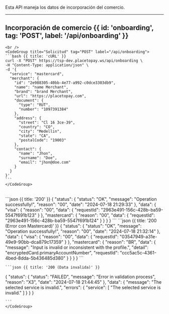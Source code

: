 <MissingTranslationBanner />



Esta API maneja los datos de incorporación del comercio.

---

## Incorporación de comercio {{ id: 'onboarding', tag: 'POST', label: '/api/onboarding' }}

<Row>
  <Col>
    <ApiReader
      path="/api/onboarding"
      method="POST"
      api={props.refs}
    />
  </Col>
  <Col sticky>

    <br />
    <CodeGroup title="Solicitud" tag="POST" label="/api/onboarding">
    ```bash {{ title: 'cURL' }}
    curl -X "POST" https://tsp-dev.placetopay.ws/api/onboarding \
    -H "Content-Type: application/json" \
    -d '{
      "service": "mastercard",
      "merchant": {
        "id": "2e988305-40bb-4e77-a992-c0dce3303db9",
        "name": "name Merchant",
        "brand": "brand Merchant",
        "url": "https://placetopay.com",
        "document": {
          "type": "RUT",
          "number": "1097391384"
        },
        "address": {
          "street": "Cl 16 3ce-39",
          "country": "CO",
          "city": "Medellin",
          "state": "CA",
          "postalCode": "19003"
        },
        "contact": {
          "name": "Jhon",
          "surname": "Doe",
          "email": "jhon@doe.com"
        }
      }
    }'
    ```
    </CodeGroup>
  </Col>
</Row>

<Row>
  <Col>
    <ApiReader
      path="/api/onboarding"
      method="post"
      type="response"
      api={props.refs}
    />
  </Col>
  <Col sticky>
    <br />
    <CodeGroup title="Respuesta">
    ```json {{ title: '200' }}
    {
      "status": {
        "status": "OK",
        "message": "Operation successfully!",
        "reason": "00",
        "date": "2024-07-18 21:29:33"
      },
      "data": {
        "visa": {
          "reason": "00",
          "data": {
            "requestId": "2963e491-156c-428b-ba59-5547f691b123"
          }
        },
        "mastercard": {
          "reason": "00",
          "data": {
            "requestId": "2963e491-156c-428b-ba59-5547f691b124"
          }
        }
      }
    }
    ```
    ```json {{ title: '200 (Error con Mastercard)' }}
    {
      "status": {
        "status": "OK",
        "message": "Operation successfully!",
        "reason": "00",
        "date": "2024-07-18 21:32:14"
      },
      "data": {
        "visa": {
          "reason": "00",
          "data": {
            "requestId": "03547949-a31e-49e9-90bb-dca879c17359"
          }
        },
        "mastercard": {
          "reason": "BR",
          "data": {
            "message": "Input is invalid or inconsistent with the profile.",
            "detail": "encryptedCard.primaryAccountNumber",
            "requestId": "ccc5ac5c-4361-4bed-8dda-5b436485d380"
          }
        }
      }
    }
    ```

    ```json {{ title: '200 (Data invalida)' }}
   {
         "status": {
             "status": "FAILED",
             "message": "Error in validation process",
             "reason": "X3",
             "date": "2024-07-18 21:44:45"
         },
         "data": {
             "message": "The selected service is invalid.",
             "errors": {
                 "service": [
                     "The selected service is invalid."
                 ]
             }
         }
     }

    ```
    </CodeGroup>
  </Col>
</Row>
